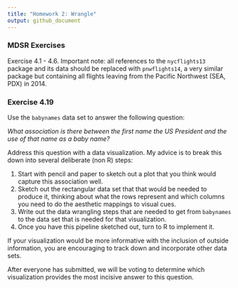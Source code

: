 ```yaml
---
title: "Homework 2: Wrangle"
output: github_document
---
```


### MDSR Exercises

Exercise 4.1 - 4.6. Important note: all references to the `nycflights13` package and its data should be replaced with `pnwflights14`, a very similar package but containing all flights leaving from the Pacific Northwest (SEA, PDX) in 2014.

### Exercise 4.19

Use the `babynames` data set to answer the following question:

*What association is there between the first name the US President and the use of that name as a baby name?*

Address this question with a data visualization. My advice is to break this down into several deliberate (non R) steps:

1. Start with pencil and paper to sketch out a plot that you think would capture this association well.
2. Sketch out the rectangular data set that that would be needed to produce it, thinking about what the rows represent and which columns you need to do the aesthetic mappings to visual cues.
3. Write out the data wrangling steps that are needed to get from `babynames` to the data set that is needed for that visualization.
4. Once you have this pipeline sketched out, turn to R to implement it.

If your visualization would be more informative with the inclusion of outside information, you are encouraging to track down and incorporate other data sets.

After everyone has submitted, we will be voting to determine which visualization provides the most incisive answer to this question.
